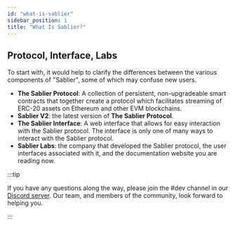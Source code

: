 ```yaml
---
id: "what-is-sablier"
sidebar_position: 1
title: "What Is Sablier?"
---
```



## Protocol, Interface, Labs

To start with, it would help to clarify the differences between the various components of "Sablier", some of which may
confuse new users.

- **The Sablier Protocol**: A collection of persistent, non-upgradeable smart contracts that together create a protocol
  which facilitates streaming of ERC-20 assets on Ethereum and other EVM blockchains.
- **Sablier V2**: the latest version of **The Sablier Protocol**.
- **The Sablier Interface**: A web interface that allows for easy interaction with the Sablier protocol. The interface
  is only one of many ways to interact with the Sablier protocol.
- **Sablier Labs**: the company that developed the Sablier protocol, the user interfaces associated with it, and the
  documentation website you are reading now.

:::tip

If you have any questions along the way, please join the #dev channel in our <a href={links.discord}>Discord server</a>.
Our team, and members of the community, look forward to helping you.‌

:::
